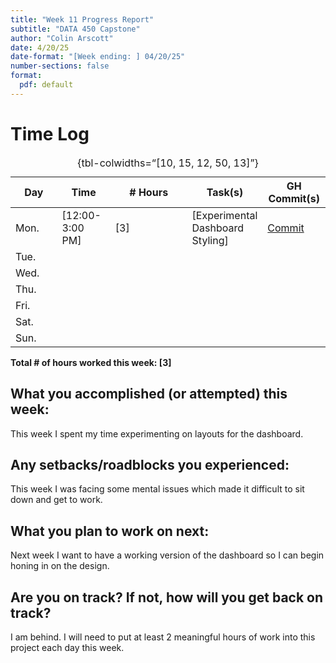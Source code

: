 ```yaml
---
title: "Week 11 Progress Report"
subtitle: "DATA 450 Capstone"
author: "Colin Arscott"
date: 4/20/25
date-format: "[Week ending: ] 04/20/25"
number-sections: false
format:
  pdf: default
---
```


# Time Log

| Day  | Time  | \# Hours | Task(s) | GH Commit(s) |
|------|-------|----------|---------|--------|
| Mon.  | [12:00-3:00 PM]  | [3] | [Experimental Dashboard Styling] | [Commit](https://github.com/tint3dgreen/Capstone/commit/e6f4ddb2f730fc95c49718cf30c042396e0f3283) |
| Tue.  |  |  |  |  |
| Wed.  |  |  |  |  |
| Thu.  |  |  |  |  |
| Fri.  |  |  |  |  |
| Sat.  |  |  |  |  |
| Sun.  |  |  |  |  |

: {tbl-colwidths="[10, 15, 12, 50, 13]"}

**Total \# of hours worked this week: [3]**


## What you accomplished (or attempted) this week:

This week I spent my time experimenting on layouts for the dashboard.

## Any setbacks/roadblocks you experienced:

This week I was facing some mental issues which made it difficult to sit down and get to work.

## What you plan to work on next:

Next week I want to have a working version of the dashboard so I can begin honing in on the design.

## Are you on track? If not, how will you get back on track?

I am behind. I will need to put at least 2 meaningful hours of work into this project each day this week.
